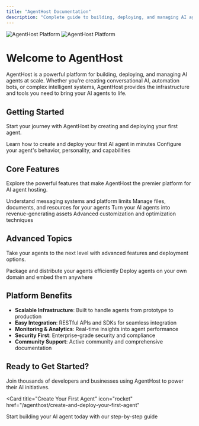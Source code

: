```yaml
---
title: "AgentHost Documentation"
description: "Complete guide to building, deploying, and managing AI agents on the AgentHost platform"
---
```


<img
  className="block dark:hidden"
  src="/images/agenthost-hero-light.png"
  alt="AgentHost Platform"
/>
<img
  className="hidden dark:block"
  src="/images/agenthost-hero-dark.png"
  alt="AgentHost Platform"
/>

# Welcome to AgentHost

AgentHost is a powerful platform for building, deploying, and managing AI agents at scale. Whether you're creating conversational AI, automation bots, or complex intelligent systems, AgentHost provides the infrastructure and tools you need to bring your AI agents to life.

## Getting Started

Start your journey with AgentHost by creating and deploying your first agent.

<CardGroup cols={2}>
  <Card
    title="Create Your First Agent"
    icon="robot"
    href="/agenthost/create-and-deploy-your-first-agent"
  >
    Learn how to create and deploy your first AI agent in minutes
  </Card>
  <Card
    title="Agent Properties"
    icon="settings"
    href="/agenthost/agent-properties"
  >
    Configure your agent's behavior, personality, and capabilities
  </Card>
</CardGroup>

## Core Features

Explore the powerful features that make AgentHost the premier platform for AI agent hosting.

<CardGroup cols={2}>
  <Card
    title="Messages & Limits"
    icon="message-lines"
    href="/agenthost/messages-and-limits"
  >
    Understand messaging systems and platform limits
  </Card>
  <Card
    title="Upload Agent Files"
    icon="upload"
    href="/agenthost/uploading-agent-files"
  >
    Manage files, documents, and resources for your agents
  </Card>
  <Card
    title="Monetizing Agents"
    icon="dollar-sign"
    href="/agenthost/monetizing-agents"
  >
    Turn your AI agents into revenue-generating assets
  </Card>
  <Card
    title="Fine-Tuning"
    icon="sliders"
    href="/agenthost/fine-tuning"
  >
    Advanced customization and optimization techniques
  </Card>
</CardGroup>

## Advanced Topics

Take your agents to the next level with advanced features and deployment options.

<CardGroup cols={2}>
  <Card
    title="Bundles"
    icon="box"
    href="/agenthost/bundles"
  >
    Package and distribute your agents efficiently
  </Card>
  <Card
    title="Custom Domains & Embedding"
    icon="globe"
    href="/agenthost/custom-domains-and-embedding-agents"
  >
    Deploy agents on your own domain and embed them anywhere
  </Card>
</CardGroup>

## Platform Benefits

- **Scalable Infrastructure**: Built to handle agents from prototype to production
- **Easy Integration**: RESTful APIs and SDKs for seamless integration
- **Monitoring & Analytics**: Real-time insights into agent performance
- **Security First**: Enterprise-grade security and compliance
- **Community Support**: Active community and comprehensive documentation

## Ready to Get Started?

Join thousands of developers and businesses using AgentHost to power their AI initiatives.

<Card
  title="Create Your First Agent"
  icon="rocket"
  href="/agenthost/create-and-deploy-your-first-agent"
>
  Start building your AI agent today with our step-by-step guide
</Card>